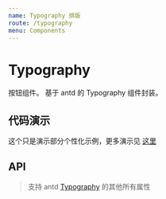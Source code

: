 ```yaml
---
name: Typography 排版
route: /typography
menu: Components
---
```


# Typography

按钮组件。
基于 antd 的 Typography 组件封装。

## 代码演示

这个只是演示部分个性化示例，更多演示见 [这里](https://ant.design/components/typography-cn/)

##
## API

> 支持 antd [Typography](https://ant.design/components/typography-cn/#API) 的其他所有属性

<Props of={BtTypography_} />